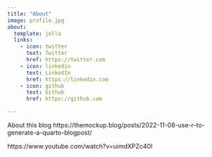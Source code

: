 ```yaml
---
title: "About"
image: profile.jpg
about:
  template: jolla
  links:
    - icon: twitter
      text: Twitter
      href: https://twitter.com
    - icon: linkedin
      text: LinkedIn
      href: https://linkedin.com
    - icon: github
      text: Github
      href: https://github.com

---
```


About this blog https://themockup.blog/posts/2022-11-08-use-r-to-generate-a-quarto-blogpost/

https://www.youtube.com/watch?v=uimdXPZc40I